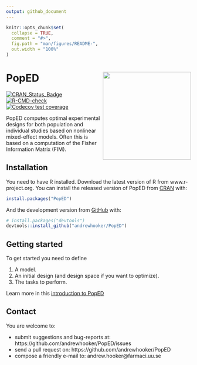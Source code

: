 ```yaml
---
output: github_document
---
```


<!-- README.md is generated from README.Rmd. Please edit that file -->

```r
knitr::opts_chunk$set(
  collapse = TRUE,
  comment = "#>",
  fig.path = "man/figures/README-",
  out.width = "100%"
)
```

# PopED <img src="man/figures/logo.png" align="right" alt="" width="240" />
<!-- badges: start -->
[![CRAN_Status_Badge](https://www.r-pkg.org/badges/version/PopED)](https://CRAN.R-project.org/package=PopED)
[![R-CMD-check](https://github.com/andrewhooker/PopED/actions/workflows/R-CMD-check.yaml/badge.svg)](https://github.com/andrewhooker/PopED/actions/workflows/R-CMD-check.yaml)
[![Codecov test coverage](https://codecov.io/gh/andrewhooker/PopED/graph/badge.svg)](https://app.codecov.io/gh/andrewhooker/PopED)
<!-- badges: end -->

PopED computes optimal experimental designs for both population 
and individual studies based on nonlinear mixed-effect models. 
Often this is based on a computation of the Fisher Information Matrix (FIM). 

## Installation

You need to have R installed.  Download the latest version of R from www.r-project.org.
You can install the released version of PopED from [CRAN](https://CRAN.R-project.org) with:

``` r
install.packages("PopED")
```

And the development version from [GitHub](https://github.com/) with:

``` r
# install.packages("devtools")
devtools::install_github("andrewhooker/PopED")
```
## Getting started

To get started you need to define 

1. A model.
2. An initial design (and design space if you want to optimize). 
3. The tasks to perform. 

Learn more in this [introduction to PopED](https://andrewhooker.github.io/PopED/articles/intro-poped.html)

## Contact

You are welcome to:

* submit suggestions and bug-reports at: https://github.com/andrewhooker/PopED/issues 
* send a pull request on: https://github.com/andrewhooker/PopED
* compose a friendly e-mail to: andrew.hooker@farmaci.uu.se 


